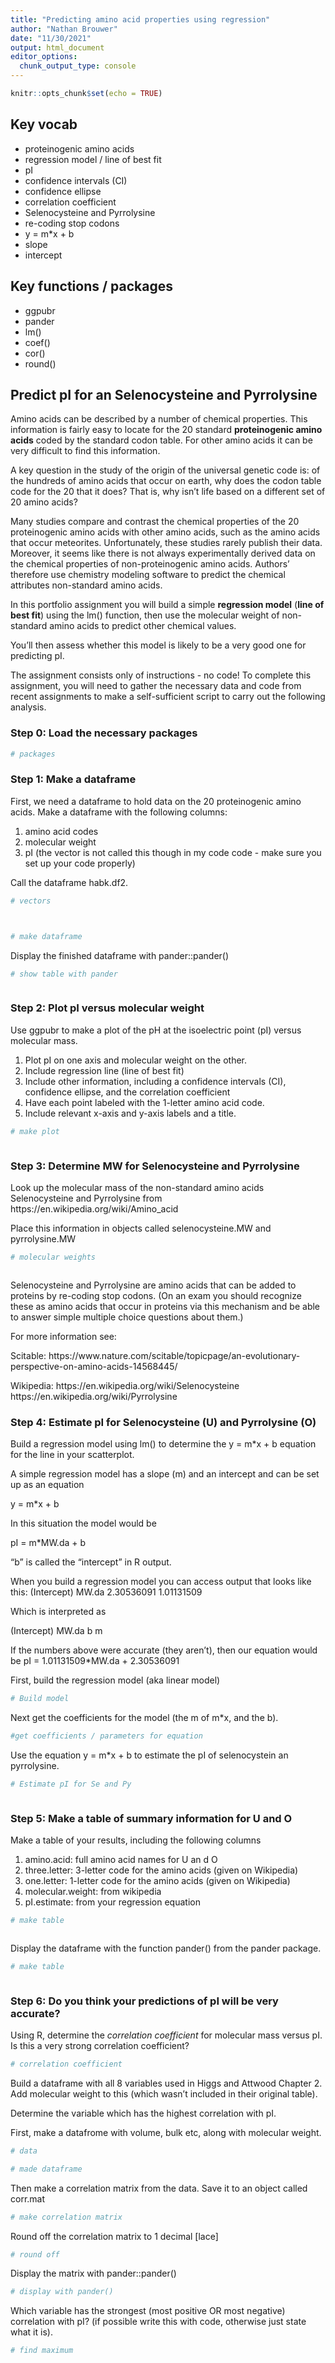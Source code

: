 ```yaml
---
title: "Predicting amino acid properties using regression"
author: "Nathan Brouwer"
date: "11/30/2021"
output: html_document
editor_options: 
  chunk_output_type: console
---
```


```r
knitr::opts_chunk$set(echo = TRUE)
```

## Key vocab

* proteinogenic amino acids
* regression model / line of best fit
* pI
* confidence intervals (CI)
* confidence ellipse 
* correlation coefficient
* Selenocysteine and Pyrrolysine
* re-coding stop codons
* y = m*x + b
* slope
* intercept

## Key functions / packages

* ggpubr
* pander
* lm()
* coef()
* cor()
* round()



## Predict pI for an Selenocysteine and Pyrrolysine

Amino acids can be described by a number of chemical properties.  This information is fairly easy to locate for the 20 standard **proteinogenic amino acids** coded by the standard codon table.  For other amino acids it can be very difficult to find this information. 

A key question in the study of the origin of the universal genetic code is: of the hundreds of amino acids that occur on earth, why does the codon table code for the 20 that it does?  That is, why isn't life based on a different set of 20 amino acids?  

Many studies compare and contrast the chemical properties of the 20 proteinogenic amino acids with other amino acids, such as the amino acids that occur meteorites.  Unfortunately, these studies rarely publish their data.  Moreover, it seems like there is not always experimentally derived data on the chemical properties of non-proteinogenic amino acids.  Authors' therefore use chemistry modeling software to predict the chemical attributes non-standard amino acids.

In this portfolio assignment you will build a simple **regression model** (**line of best fit**) using the lm() function, then use the molecular weight of non-standard amino acids to predict other chemical values.

You'll then assess whether this model is likely to be a very good one for predicting pI.

The assignment consists only of instructions - no code!  To complete this assignment, you will need to gather the necessary data and code from recent assignments to make a self-sufficient script to carry out the following analysis.

### Step 0: Load the necessary packages

```r
# packages 

```


### Step 1: Make a dataframe 

First, we need a dataframe to hold data on the 20 proteinogenic amino acids.  Make a dataframe with the following columns:

1. amino acid codes
1. molecular weight 
1. pI (the vector is not called this though in my code code - make sure you set up your code properly)

Call the dataframe habk.df2.

```r
# vectors



# make dataframe


```

Display the finished dataframe with pander::pander()

```r
# show table with pander



```


### Step 2: Plot pI versus molecular weight

Use ggpubr to make a plot of the pH at the isoelectric point (pI) versus molecular mass.  

1. Plot pI on one axis and molecular weight on the other. 
1. Include regression  line (line of best fit)
1. Include other information, including a confidence intervals (CI), confidence ellipse, and the correlation coefficient
1. Have each point labeled with the 1-letter amino acid code.
1. Include relevant x-axis and y-axis labels and a title.

```r
# make plot



```


### Step 3: Determine MW for Selenocysteine and Pyrrolysine 

Look up the molecular mass of the non-standard amino acids Selenocysteine and Pyrrolysine from https://en.wikipedia.org/wiki/Amino_acid
 
Place this information in objects called selenocysteine.MW and pyrrolysine.MW

```r
# molecular weights



```


Selenocysteine and Pyrrolysine are amino acids that can be added to proteins by re-coding stop codons.  (On an exam you should recognize these as amino acids that occur in proteins via this mechanism and be able to answer simple multiple choice questions about them.)

For more information see: 

Scitable: 
https://www.nature.com/scitable/topicpage/an-evolutionary-perspective-on-amino-acids-14568445/

Wikipedia:
https://en.wikipedia.org/wiki/Selenocysteine
https://en.wikipedia.org/wiki/Pyrrolysine

### Step 4: Estimate pI for Selenocysteine (U) and Pyrrolysine (O)

Build a regression model using lm() to determine the y = m*x + b equation for the line in your scatterplot.

A simple regression model has a slope (m) and an intercept and can be set up as an equation

y = m*x + b

In this situation the model would be

pI = m*MW.da + b

"b" is called the "intercept" in R output.  

When you build a regression model you can access output that looks like this:
(Intercept)       MW.da 
 2.30536091  1.01131509 

Which is interpreted as

(Intercept)       MW.da 
    b              m 


If the numbers above were accurate (they aren't), then our equation would be
pI = 1.01131509*MW.da + 2.30536091


First, build the regression model (aka linear model)
```r
# Build model


```

Next get the coefficients for the model (the m of m*x, and the b).
```r
#get coefficients / parameters for equation


```

Use the equation y = m*x + b to estimate the pI of selenocystein an pyrrolysine.

 
```r
# Estimate pI for Se and Py



```

### Step 5: Make a table of summary information for U and O

Make a table of your results, including the following columns

1. amino.acid: full amino acid names for U an d O
1. three.letter: 3-letter code for the amino acids (given on Wikipedia)
1. one.letter: 1-letter code for the amino acids (given on Wikipedia)
1. molecular.weight: from wikipedia
1. pI.estimate: from your regression equation


```r
# make table



```


Display the dataframe with the function pander() from the pander package.

```r
# make table



```


### Step 6: Do you think your predictions of pI will be very accurate?

Using R, determine the *correlation coefficient* for molecular mass versus pI.  Is this a very strong correlation coefficient?  

```r
# correlation coefficient


```

Build a dataframe with all 8 variables used in Higgs and Attwood Chapter 2.  Add molecular weight to this (which wasn't included in their original table).  

Determine the variable which has the highest correlation with pI.


First, make a datafrome with volume, bulk etc, along with molecular weight.
```r
# data

# made dataframe
```

Then make a correlation matrix from the data.  Save it to an object called corr.mat

```r
# make correlation matrix


```


Round off the correlation matrix to 1 decimal [lace]
```r
# round off

```

Display the matrix with pander::pander()
```r
# display with pander()


```

Which variable has the strongest (most positive OR most negative) correlation with pI? (if possible write this with code, otherwise just state what it is).  

```r
# find maximum


```

